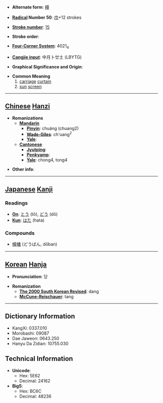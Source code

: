 * '''Alternate form''': [[橦]]

* '''[[Wiktionary:Chinese radical index| Radical]] Number 50''': [[Wiktionary:Chinese radical index 巾|巾]]+12 strokes

* '''[[Wiktionary:Chinese total strokes index|Stroke number]]''': [[Wiktionary:Chinese total strokes index 15|15]]

* '''Stroke order''': 

* '''[[Wiktionary:Chinese four corner index|Four-Corner System]]''': 4021<sub>4</sub>

* '''[[Wiktionary:Chinese Cangjie index|Cangjie input]]''': 中月卜廿土 (LBYTG)

* '''Graphical Significance and Origin''': 

* '''Common Meaning'''
*#[[carriage]] [[curtain]]
*# [[sun]] [[screen]]


----

== [[Chinese]] [[Hanzi]] ==

* '''Romanizations'''
** '''[[Mandarin]]'''
*** '''[[Pinyin]]''': chuáng (chuang2)
*** '''[[Wade-Giles]]''': ch'uang<sup>2</sup>
*** '''[[Yale]]''': 
** '''[[Cantonese]]'''
*** '''[[Jyutping]]''':
*** '''[[Penkyamp]]''': 
*** '''[[Yale]]''': chong4, tong4

* '''Other info''': 

----

== [[Japanese]] [[Kanji]] ==

===Readings===
* '''[[On]]''': [[とう]] (tō), [[どう]] (dō)
* '''[[Kun]]''': [[はた]] (hata)
===Compounds===
*[[幢幡]] (どうばん, dōban)
----

== [[Korean]] [[Hanja]] ==

* '''Pronunciation''': 당

* '''Romanization'''
** '''[[The 2000 South Korean Revised Romanization|The 2000 South Korean Revised]]''': dang
** '''[[McCune-Reischauer]]''': tang

----

== Dictionary Information ==

* KangXi: 0337.010
* Morobashi: 09087
* Dae Jaweon: 0643.250
* Hanyu Da Zidian: 10755.030

== Technical Information ==

* '''Unicode''':
** Hex: 5E62
** Decimal: 24162
* '''Big5''':
** Hex: BC6C
** Decimal: 48236